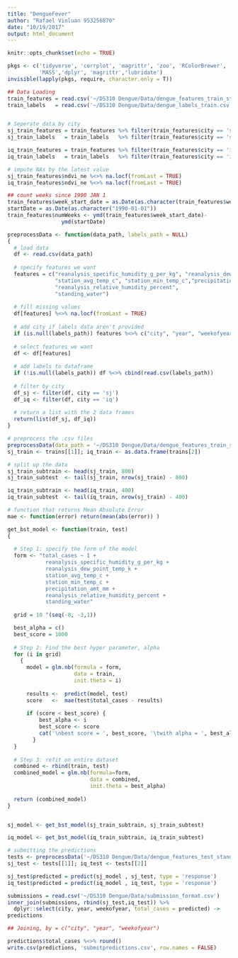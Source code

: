 ```yaml
---
title: "DengueFever"
author: "Rafael Vinluan 953256870"
date: "10/19/2017"
output: html_document
---
```


```r
knitr::opts_chunk$set(echo = TRUE)
```

```r
pkgs <- c('tidyverse', 'corrplot', 'magrittr', 'zoo', 'RColorBrewer', 'gridExtra',
          'MASS','dplyr', 'magrittr','lubridate')
invisible(lapply(pkgs, require, character.only = T))
```

```r
## Data Loading
train_features = read.csv('~/DS310 Dengue/Data/dengue_features_train_standing_water.csv')
train_labels   = read.csv('~/DS310 Dengue/Data/dengue_labels_train.csv')


# Seperate data by city
sj_train_features = train_features %>% filter(train_features$city == 'sj')
sj_train_labels   = train_labels   %>% filter(train_features$city == 'sj')

iq_train_features = train_features %>% filter(train_features$city == 'iq')
iq_train_labels   = train_labels   %>% filter(train_features$city == 'iq')
```

```r
# impute NAs by the latest value
sj_train_features$ndvi_ne %<>% na.locf(fromLast = TRUE)
iq_train_features$ndvi_ne %<>% na.locf(fromLast = TRUE)

```

```r
## count weeks since 1990 JAN 1 
train_features$week_start_date = as.Date(as.character(train_features$week_start_date))
startDate = as.Date(as.character("1990-01-01"))
train_features$numWeeks <- ymd(train_features$week_start_date)-
                 ymd(startDate)
```


```r
preprocessData <- function(data_path, labels_path = NULL)
{
  # load data 
  df <- read.csv(data_path)
  
  # specify features we want
  features = c("reanalysis_specific_humidity_g_per_kg", "reanalysis_dew_point_temp_k",
               "station_avg_temp_c", "station_min_temp_c","precipitation_amt_mm",
               "reanalysis_relative_humidity_percent",
               "standing_water")
  
  # fill missing values
  df[features] %<>% na.locf(fromLast = TRUE) 
  
  # add city if labels data aren't provided
  if (is.null(labels_path)) features %<>% c("city", "year", "weekofyear")
    
  # select features we want
  df <- df[features]
  
  # add labels to dataframe
  if (!is.null(labels_path)) df %<>% cbind(read.csv(labels_path))
  
  # filter by city
  df_sj <- filter(df, city == 'sj')
  df_iq <- filter(df, city == 'iq')
  
  # return a list with the 2 data frames 
  return(list(df_sj, df_iq))
}

# preprocess the .csv files
preprocessData(data_path = '~/DS310 Dengue/Data/dengue_features_train_standing_water.csv', labels_path = '~/DS310 Dengue/Data/dengue_labels_train.csv') -> trains
sj_train <- trains[[1]]; iq_train <- as.data.frame(trains[2])
```

```r
# split up the data
sj_train_subtrain <- head(sj_train, 800)
sj_train_subtest  <- tail(sj_train, nrow(sj_train) - 800)

iq_train_subtrain <- head(iq_train, 400)
iq_train_subtest  <- tail(iq_train, nrow(sj_train) - 400)

```

```r
# function that returns Mean Absolute Error
mae <- function(error) return(mean(abs(error)) )

get_bst_model <- function(train, test)
{
  
  # Step 1: specify the form of the model
  form <- "total_cases ~ 1 +
            reanalysis_specific_humidity_g_per_kg +
            reanalysis_dew_point_temp_k + 
            station_avg_temp_c +
            station_min_temp_c +
            precipitation_amt_mm + 
            reanalysis_relative_humidity_percent + 
            standing_water"
  
  grid = 10 ^(seq(-8, -3,1))

  best_alpha = c()
  best_score = 1000
  
  # Step 2: Find the best hyper parameter, alpha
  for (i in grid)
    {
      model = glm.nb(formula = form,
                     data = train,
                     init.theta = i)
    
      results <-  predict(model, test)
      score   <-  mae(test$total_cases - results)
      
      if (score < best_score) {
          best_alpha <- i
          best_score <- score
          cat('\nbest score = ', best_score, '\twith alpha = ', best_alpha)
        }
  }
  
  # Step 3: refit on entire dataset
  combined <- rbind(train, test)
  combined_model = glm.nb(formula=form,
                          data = combined,
                          init.theta = best_alpha)
  
  return (combined_model)
}


sj_model <- get_bst_model(sj_train_subtrain, sj_train_subtest)

```

```r
iq_model <- get_bst_model(iq_train_subtrain, iq_train_subtest)

```

```r
# submitting the predictions
tests <- preprocessData('~/DS310 Dengue/Data/dengue_features_test_standing_water.csv')
sj_test <- tests[[1]]; iq_test <- tests[[2]]

sj_test$predicted = predict(sj_model , sj_test, type = 'response')
iq_test$predicted = predict(iq_model , iq_test, type = 'response')

submissions = read.csv('~/DS310 Dengue/Data/submission_format.csv')
inner_join(submissions, rbind(sj_test,iq_test)) %>%
  dplyr::select(city, year, weekofyear, total_cases = predicted) ->
predictions

## Joining, by = c("city", "year", "weekofyear")

predictions$total_cases %<>% round()
write.csv(predictions, 'submitpredictions.csv', row.names = FALSE)
```